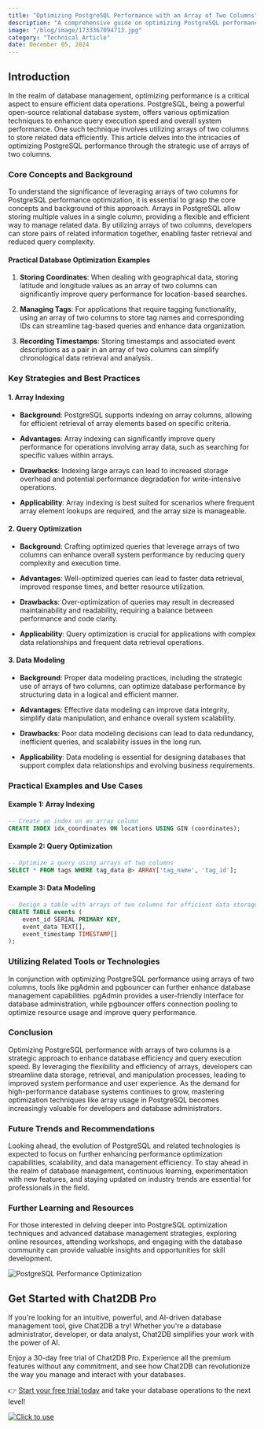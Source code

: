 ```yaml
---
title: "Optimizing PostgreSQL Performance with an Array of Two Columns"
description: "A comprehensive guide on optimizing PostgreSQL performance by leveraging arrays of two columns for efficient data storage and retrieval."
image: "/blog/image/1733367094713.jpg"
category: "Technical Article"
date: December 05, 2024
---
```


## Introduction

In the realm of database management, optimizing performance is a critical aspect to ensure efficient data operations. PostgreSQL, being a powerful open-source relational database system, offers various optimization techniques to enhance query execution speed and overall system performance. One such technique involves utilizing arrays of two columns to store related data efficiently. This article delves into the intricacies of optimizing PostgreSQL performance through the strategic use of arrays of two columns.

### Core Concepts and Background

To understand the significance of leveraging arrays of two columns for PostgreSQL performance optimization, it is essential to grasp the core concepts and background of this approach. Arrays in PostgreSQL allow storing multiple values in a single column, providing a flexible and efficient way to manage related data. By utilizing arrays of two columns, developers can store pairs of related information together, enabling faster retrieval and reduced query complexity.

#### Practical Database Optimization Examples

1. **Storing Coordinates**: When dealing with geographical data, storing latitude and longitude values as an array of two columns can significantly improve query performance for location-based searches.

2. **Managing Tags**: For applications that require tagging functionality, using an array of two columns to store tag names and corresponding IDs can streamline tag-based queries and enhance data organization.

3. **Recording Timestamps**: Storing timestamps and associated event descriptions as a pair in an array of two columns can simplify chronological data retrieval and analysis.

### Key Strategies and Best Practices

#### 1. Array Indexing

- **Background**: PostgreSQL supports indexing on array columns, allowing for efficient retrieval of array elements based on specific criteria.

- **Advantages**: Array indexing can significantly improve query performance for operations involving array data, such as searching for specific values within arrays.

- **Drawbacks**: Indexing large arrays can lead to increased storage overhead and potential performance degradation for write-intensive operations.

- **Applicability**: Array indexing is best suited for scenarios where frequent array element lookups are required, and the array size is manageable.

#### 2. Query Optimization

- **Background**: Crafting optimized queries that leverage arrays of two columns can enhance overall system performance by reducing query complexity and execution time.

- **Advantages**: Well-optimized queries can lead to faster data retrieval, improved response times, and better resource utilization.

- **Drawbacks**: Over-optimization of queries may result in decreased maintainability and readability, requiring a balance between performance and code clarity.

- **Applicability**: Query optimization is crucial for applications with complex data relationships and frequent data retrieval operations.

#### 3. Data Modeling

- **Background**: Proper data modeling practices, including the strategic use of arrays of two columns, can optimize database performance by structuring data in a logical and efficient manner.

- **Advantages**: Effective data modeling can improve data integrity, simplify data manipulation, and enhance overall system scalability.

- **Drawbacks**: Poor data modeling decisions can lead to data redundancy, inefficient queries, and scalability issues in the long run.

- **Applicability**: Data modeling is essential for designing databases that support complex data relationships and evolving business requirements.

### Practical Examples and Use Cases

#### Example 1: Array Indexing

```sql
-- Create an index on an array column
CREATE INDEX idx_coordinates ON locations USING GIN (coordinates);
```

#### Example 2: Query Optimization

```sql
-- Optimize a query using arrays of two columns
SELECT * FROM tags WHERE tag_data @> ARRAY['tag_name', 'tag_id'];
```

#### Example 3: Data Modeling

```sql
-- Design a table with arrays of two columns for efficient data storage
CREATE TABLE events (
    event_id SERIAL PRIMARY KEY,
    event_data TEXT[],
    event_timestamp TIMESTAMP[]
);
```

### Utilizing Related Tools or Technologies

In conjunction with optimizing PostgreSQL performance using arrays of two columns, tools like pgAdmin and pgbouncer can further enhance database management capabilities. pgAdmin provides a user-friendly interface for database administration, while pgbouncer offers connection pooling to optimize resource usage and improve query performance.

### Conclusion

Optimizing PostgreSQL performance with arrays of two columns is a strategic approach to enhance database efficiency and query execution speed. By leveraging the flexibility and efficiency of arrays, developers can streamline data storage, retrieval, and manipulation processes, leading to improved system performance and user experience. As the demand for high-performance database systems continues to grow, mastering optimization techniques like array usage in PostgreSQL becomes increasingly valuable for developers and database administrators.

### Future Trends and Recommendations

Looking ahead, the evolution of PostgreSQL and related technologies is expected to focus on further enhancing performance optimization capabilities, scalability, and data management efficiency. To stay ahead in the realm of database management, continuous learning, experimentation with new features, and staying updated on industry trends are essential for professionals in the field.

### Further Learning and Resources

For those interested in delving deeper into PostgreSQL optimization techniques and advanced database management strategies, exploring online resources, attending workshops, and engaging with the database community can provide valuable insights and opportunities for skill development.

![PostgreSQL Performance Optimization](https://example.com/postgresql-performance.jpg)

## Get Started with Chat2DB Pro

If you're looking for an intuitive, powerful, and AI-driven database management tool, give Chat2DB a try! Whether you're a database administrator, developer, or data analyst, Chat2DB simplifies your work with the power of AI.

Enjoy a 30-day free trial of Chat2DB Pro. Experience all the premium features without any commitment, and see how Chat2DB can revolutionize the way you manage and interact with your databases.

👉 [Start your free trial today](https://chat2db.ai/pricing) and take your database operations to the next level!


[![Click to use](/image/blog/bg/chat2db.jpg)](https://app.chat2db-ai.com/)
